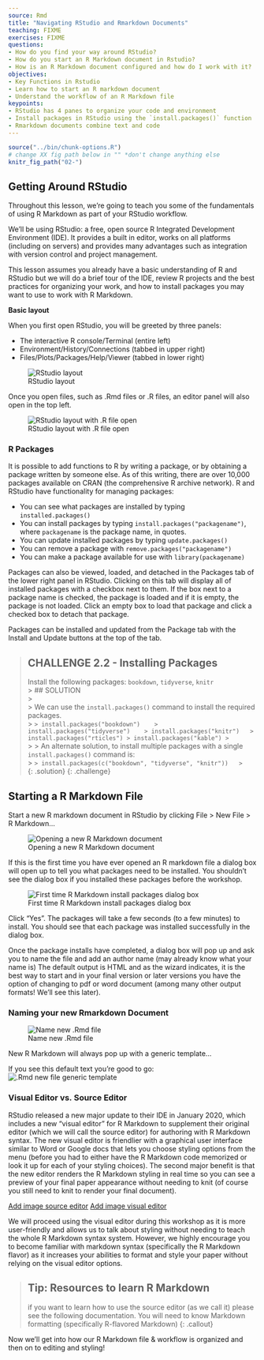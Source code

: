 ```yaml
---
source: Rmd  
title: "Navigating RStudio and Rmarkdown Documents"  
teaching: FIXME
exercises: FIXME
questions:
- How do you find your way around RStudio?
- How do you start an R Markdown document in Rstudio?
- How is an R Markdown document configured and how do I work with it?
objectives:
- Key Functions in Rstudio
- Learn how to start an R markdown document
- Understand the workflow of an R Markdown file
keypoints:
- RStudio has 4 panes to organize your code and environment
- Install packages in RStudio using the `install.packages()` function
- Rmarkdown documents combine text and code
---
```


```r
source("../bin/chunk-options.R")
# change XX fig path below in "" *don't change anything else
knitr_fig_path("02-")
```

## Getting Around RStudio

Throughout this lesson, we're going to teach you some of the fundamentals of using R Markdown as part of your RStudio workflow.

We'll be using RStudio: a free, open source R Integrated Development
Environment (IDE). It provides a built in editor, works on all platforms (including
on servers) and provides many advantages such as integration with version
control and project management.

This lesson assumes you already have a basic understanding of R and RStudio but we will do a brief tour of the IDE, review R projects and the best practices for organizing your work, and how to install packages you may want to use to work with R Markdown.


**Basic layout**

When you first open RStudio, you will be greeted by three panels:

  * The interactive R console/Terminal (entire left)
  * Environment/History/Connections (tabbed in upper right)
  * Files/Plots/Packages/Help/Viewer (tabbed in lower right)

![RStudio layout](../fig/02-rstudio.png)

Once you open files, such as .Rmd files or .R files, an editor panel will also open
in the top left.

![RStudio layout with .R file open](../fig/02-rstudio-script.png)

### R Packages

It is possible to add functions to R by writing a package, or by
obtaining a package written by someone else. As of this writing, there
are over 10,000 packages available on CRAN (the comprehensive R archive
network). R and RStudio have functionality for managing packages:

* You can see what packages are installed by typing
  `installed.packages()`
* You can install packages by typing `install.packages("packagename")`,
  where `packagename` is the package name, in quotes.
* You can update installed packages by typing `update.packages()`
* You can remove a package with `remove.packages("packagename")`
* You can make a package available for use with `library(packagename)`

Packages can also be viewed, loaded, and detached in the Packages tab of the lower right panel in RStudio. Clicking on this tab will display all of installed packages with a checkbox next to them. If the box next to a package name is checked, the package is loaded and if it is empty, the package is not loaded. Click an empty box to load that package and click a checked box to detach that package. 

Packages can be installed and updated from the Package tab with the Install and Update buttons at the top of the tab. 
<br>

> ## CHALLENGE 2.2 - Installing Packages
> Install the following packages: `bookdown`, `tidyverse`, `knitr`   
>> ## SOLUTION    
>>  
>> We can use the `install.packages()` command to install the required packages.   
>> ```  
>> install.packages("bookdown")   
>> install.packages("tidyverse")   
>> install.packages("knitr")  
>> install.packages("rticles")
>> install.packages("kable")
>>```  
>>
>> An alternate solution, to install multiple packages with a single `install.packages()` command is:    
>> ```  
>> install.packages(c("bookdown", "tidyverse", "knitr"))  
>> ```    
> {: .solution}
{: .challenge}

## Starting a R Markdown File 

Start a new R markdown document in RStudio by clicking File > New File > R Markdown…

![Opening a new R Markdown document](../fig/02-file-navigation-rmd.PNG)

If this is the first time you have ever opened an R markdown file a dialog box will open up to tell you what packages need to be installed. You shouldn't see the dialog box if you installed these packages before the workshop. 

![First time R Markdown install packages dialog box](../fig/02-rmd-installpackages-dialogbox.PNG)

Click "Yes". The packages will take a few seconds (to a few minutes) to install. You should see that each package was installed successfully in the dialog box.

Once the package installs have completed, a dialog box will pop up and ask you to name the file and add an author name (may already know what your name is) The default output is HTML and as the wizard indicates, it is the best way to start and in your final version or later versions you have the option of changing to pdf or word document (among many other output formats! We'll see this later).

### Naming your new Rmarkdown Document

![Name new .Rmd file](../fig/02-name-new-rmd-blank.PNG)

New R Markdown will always pop up with a generic template…

If you see this default text you're good to go:
![.Rmd new file generic template](../fig/02-rmd-new-template.PNG)

### Visual Editor vs. Source Editor

RStudio released a new major update to their IDE in January 2020, which includes a new “visual editor” for R Markdown to supplement their original editor (which we will call the source editor) for authoring with R Markdown syntax. The new visual editor is friendlier with a graphical user interface similar to Word or Google docs that lets you choose styling options from the menu (before you had to either have the R Markdown code memorized or look it up for each of your styling choices). The second major benefit is that the new editor renders the R Markdown styling in real time so you can see a preview of your final paper appearance without needing to knit (of course you still need to knit to render your final document). 

[Add image source editor]()
[Add image visual editor]()

We will proceed using the visual editor during this workshop as it is more user-friendly and allows us to talk about styling without needing to teach the whole R Markdown syntax system. However, we highly encourage you to become familiar with markdown syntax (specifically the R Markdown flavor) as it increases your abilities to format and style your paper without relying on the visual editor options. 


> ## Tip: Resources to learn R Markdown
> if you want to learn how to use the source editor (as we call it) please see the following documentation. You will need to know Markdown formatting (specifically R-flavored Markdown)
{: .callout}

Now we’ll get into how our R Markdown file & workflow is organized and then on to editing and styling!

